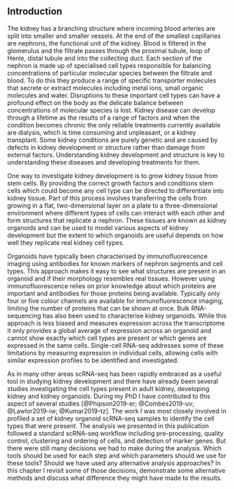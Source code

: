 ## Introduction

The kidney has a branching structure where incoming blood arteries are split
into smaller and smaller vessels. At the end of the smallest capillaries are
nephrons, the functional unit of the kidney. Blood is filtered in the
glomerulus and the filtrate passes through the proximal tubule, loop of Henle,
distal tubule and into the collecting duct. Each section of the nephron is made
up of specialised cell types responsible for balancing concentrations of
particular molecular species between the filtrate and blood. To do this they
produce a range of specific transporter molecules that secrete or extract
molecules including metal ions, small organic molecules and water. Disruptions
to these important cell types can have a profound effect on the body as the
delicate balance between concentrations of molecular species is lost. Kidney
disease can develop through a lifetime as the results of a range of factors and
when the condition becomes chronic the only reliable treatments currently
available are dialysis, which is time consuming and unpleasant, or a kidney
transplant. Some kidney conditions are purely genetic and are caused by defects
in kidney development or structure rather than damage from external factors.
Understanding kidney development and structure is key to understanding these
diseases and developing treatments for them.

One way to investigate kidney development is to grow kidney tissue from stem
cells. By providing the correct growth factors and conditions stem cells which
could become any cell type can be directed to differentiate into kidney tissue.
Part of this process involves transferring the cells from growing in a flat,
two-dimensional layer on a plate to a three-dimensional environment where
different types of cells can interact with each other and form structures that
replicate a nephron. These tissues are known as kidney organoids and can be
used to model various aspects of kidney development but the extent to which
organoids are useful depends on how well they replicate real kidney cell types.

Organoids have typically been characterised by immunofluorescence imaging using
antibodies for known markers of nephron segments and cell types. This approach
makes it easy to see what structures are present in an organoid and if their
morphology resembles real tissues. However using immunofluorescence relies on
prior knowledge about which proteins are important and antibodies for those
proteins being available. Typically only four or five colour channels are
available for immunofluorescence imaging, limiting the number of proteins that
can be shown at once. Bulk RNA-sequencing has also been used to characterise
kidney organoids. While this approach is less biased and measures expression
across the transcriptome it only provides a global average of expression across
an organoid and cannot show exactly which cell types are present or which genes
are expressed in the same cells. Single-cell RNA-seq addresses some of these
limitations by measuring expression in individual cells, allowing cells with
similar expression profiles to be identified and investigated.

As in many other areas scRNA-seq has been rapidly embraced as a useful tool in
studying kidney development and there have already been several studies
investigating the cell types present in adult kidney, developing kidney and
kidney organoids. During my PhD I have contributed to this aspect of several
studies [@Phipson2019-er; @Combes2019-uv; @Lawlor2019-iw; @Kumar2019-tz]. The
work I was most closely involved in profiled a set of kidney organoid scRNA-seq
samples to identify the cell types that were present. The analysis we presented
in this publication followed a standard scRNA-seq workflow including
pre-processing, quality control, clustering and ordering of cells, and
detection of marker genes. But there were still many decisions we had to make
during the analysis. Which tools should be used for each step and which
parameters should we use for these tools? Should we have used any alternative
analysis approaches? In this chapter I revisit some of those decisions,
demonstrate some alternative methods and discuss what difference they might
have made to the results.
